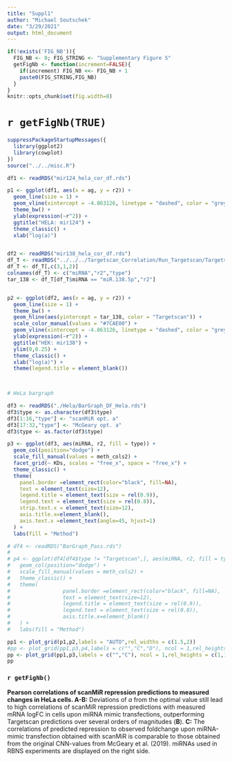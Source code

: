 ```yaml
---
title: "Suppl1"
author: "Michael Soutschek"
date: "3/29/2021"
output: html_document
---
```



```r
if(!exists('FIG_NB')){
  FIG_NB <- 0; FIG_STRING <- "Supplementary Figure S"
  getFigNb <- function(increment=FALSE){
    if(increment) FIG_NB <<- FIG_NB + 1
    paste0(FIG_STRING,FIG_NB)
  }
}
knitr::opts_chunk$set(fig.width=8)
```

# `r getFigNb(TRUE)`



```r
suppressPackageStartupMessages({
  library(ggplot2)
  library(cowplot)
})
source("../../misc.R")
```


```r

df1 <- readRDS("mir124_hela_cor_df.rds")

p1 <- ggplot(df1, aes(x = ag, y = r2)) + 
  geom_line(size = 1) +
  geom_vline(xintercept = -4.863126, linetype = "dashed", color = "grey42") + 
  theme_bw() +
  ylab(expression(~r^2)) +
  ggtitle("HELA: mir124") + 
  theme_classic() + 
  xlab("log(a)")


df2 <- readRDS("mir138_hela_cor_df.rds")
df_T <- readRDS("../../../Targetscan_Correlation/Run_Targetscan/Targetscan_corr_hek.rds")
df_T <- df_T[,c(3,1,2)]
colnames(df_T) <- c("miRNA","r2","type")
tar_138 <- df_T[df_T$miRNA == "miR.138.5p","r2"]


p2 <- ggplot(df2, aes(x = ag, y = r2)) + 
  geom_line(size = 1) +
  theme_bw() +
  geom_hline(aes(yintercept = tar_138, color = "Targetscan")) +
  scale_color_manual(values = "#7CAE00") +
  geom_vline(xintercept = -4.863126, linetype = "dashed", color = "grey42") + 
  ylab(expression(~r^2)) +
  ggtitle("HEK: mir138") + 
  ylim(0,0.25) + 
  theme_classic() + 
  xlab("log(a)") + 
  theme(legend.title = element_blank())
  


# HeLa bargraph

df3 <- readRDS("./Hela/BarGraph_DF_Hela.rds")
df3$type <- as.character(df3$type)
df3[1:16,"type"] <- "scanMiR opt. a"
df3[17:32,"type"] <- "McGeary opt. a"
df3$type <- as.factor(df3$type)

p3 <- ggplot(df3, aes(miRNA, r2, fill = type)) + 
  geom_col(position="dodge") +
  scale_fill_manual(values = meth_cols2) + 
  facet_grid(~ KDs, scales = "free_x", space = "free_x") + 
  theme_classic() + 
  theme(
    panel.border =element_rect(color="black", fill=NA),
    text = element_text(size=12),
    legend.title = element_text(size = rel(0.9)),
    legend.text = element_text(size = rel(0.8)),
    strip.text.x = element_text(size=12),
    axis.title.x=element_blank(),
    axis.text.x =element_text(angle=45, hjust=1)
  ) +
  labs(fill = "Method")
```


```r
# df4 <- readRDS("BarGraph_Pass.rds")
# 
# p4 <- ggplot(df4[df4$type != "Targetscan",], aes(miRNA, r2, fill = type)) + 
#   geom_col(position="dodge") +
#   scale_fill_manual(values = meth_cols2) + 
#   theme_classic() + 
#   theme(
#                 panel.border =element_rect(color="black", fill=NA),
#                 text = element_text(size=12),
#                 legend.title = element_text(size = rel(0.9)),
#                 legend.text = element_text(size = rel(0.8)),
#                 axis.title.x=element_blank()
#   ) +
#   labs(fill = "Method")
```



```r
pp1 <- plot_grid(p1,p2,labels = "AUTO",rel_widths = c(1.5,2))
#pp <- plot_grid(pp1,p3,p4,labels = c("","C","D"), ncol = 1,rel_heights = c(1,1.3,1.3))
pp <- plot_grid(pp1,p3,labels = c("","C"), ncol = 1,rel_heights = c(1,1.3))
pp
```

### `r getFigNb()`

**Pearson correlations of scanMiR repression predictions to measured changes in HeLa cells. A-B:** Deviations of *a* from the optimal value still lead to high correlations of scanMiR repression predictions with measured mRNA logFC in cells upon miRNA mimic transfections, outperforming Targetscan predictions over several orders of magnitudes (**B**). **C:** The correlations of predicted repression to observed foldchange upon miRNA-mimic transfection obtained with scanMiR is comparable to those obtained from the original CNN-values from McGeary et al. (2019). miRNAs used in RBNS experiments are displayed on the right side.
